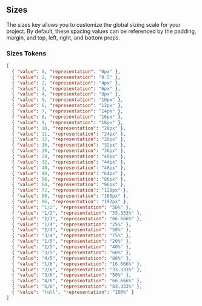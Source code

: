 ## Sizes

The sizes key allows you to customize the global sizing scale for your project. By default, these spacing values can be referenced by the padding, margin, and top, left, right, and bottom props.

### Sizes Tokens

```json
[
  { "value": 0, "representation": "0px" },
  { "value": 1, "representation": "0.5" },
  { "value": 2, "representation": "4px" },
  { "value": 3, "representation": "6px" },
  { "value": 4, "representation": "8px" },
  { "value": 5, "representation": "10px" },
  { "value": 6, "representation": "12px" },
  { "value": 7, "representation": "14px" },
  { "value": 8, "representation": "16px" },
  { "value": 9, "representation": "18px" },
  { "value": 10, "representation": "20px" },
  { "value": 11, "representation": "24px" },
  { "value": 12, "representation": "28px" },
  { "value": 16, "representation": "32px" },
  { "value": 20, "representation": "36px" },
  { "value": 24, "representation": "40px" },
  { "value": 32, "representation": "44px" },
  { "value": 40, "representation": "48px" },
  { "value": 48, "representation": "64px" },
  { "value": 56, "representation": "80px" },
  { "value": 64, "representation": "96px" },
  { "value": 72, "representation": "128px" },
  { "value": 80, "representation": "160px" },
  { "value": 96, "representation": "192px" },
  { "value": "1/2", "representation": "50%" },
  { "value": "1/3", "representation": "33.333%" },
  { "value": "2/3", "representation": "66.666%" },
  { "value": "1/4", "representation": "25%" },
  { "value": "2/4", "representation": "50%" },
  { "value": "3/4", "representation": "75%" },
  { "value": "1/5", "representation": "20%" },
  { "value": "2/5", "representation": "40%" },
  { "value": "3/5", "representation": "60%" },
  { "value": "4/5", "representation": "80%" },
  { "value": "1/6", "representation": "16.666%" },
  { "value": "2/6", "representation": "33.333%" },
  { "value": "3/6", "representation": "50%" },
  { "value": "4/6", "representation": "66.666%" },
  { "value": "5/6", "representation": "83.333%" },
  { "value": "full", "representation": "100%" }
]
```
